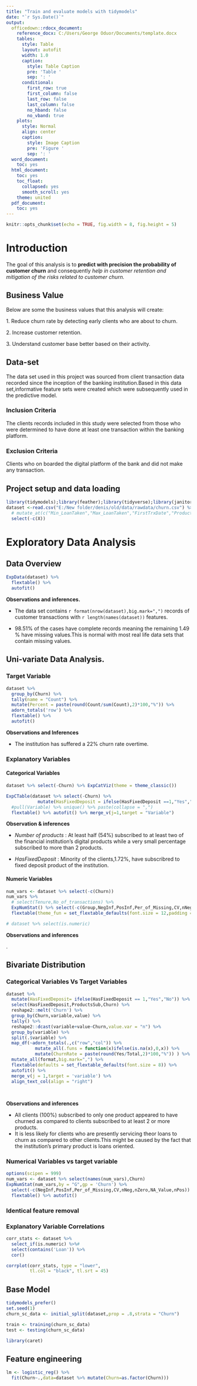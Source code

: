 ```yaml
---
title: "Train and evaluate models with tidymodels"
date: "`r Sys.Date()`"
output:
  officedown::rdocx_document:
    reference_docx: C:/Users/George Oduor/Documents/template.docx   
    tables:
      style: Table
      layout: autofit
      width: 1.0
      caption:
        style: Table Caption
        pre: 'Table '
        sep: ': '
      conditional:
        first_row: true
        first_column: false
        last_row: false
        last_column: false
        no_hband: false
        no_vband: true
    plots:
      style: Normal
      align: center
      caption:
        style: Image Caption
        pre: 'Figure '
        sep: ': '
  word_document:
    toc: yes
  html_document:
    toc: yes
    toc_float:
      collapsed: yes
      smooth_scroll: yes
    theme: united
  pdf_document:
    toc: yes
---
```


```r
knitr::opts_chunk$set(echo = TRUE, fig.width = 8, fig.height = 5)
```

# Introduction

The goal of this analysis is to **predict with precision the probability of customer churn** and consequently *help in customer retention and mitigation of the risks related to customer churn.*

## Business Value

Below are some the business values that this analysis will create:

1\. Reduce churn rate by detecting early clients who are about to churn.

2\. Increase customer retention.

3\. Understand customer base better based on their activity.

## Data-set

The data set used in this project was sourced from client transaction data recorded since the inception of the banking institution.Based in this data set,informative feature sets were created which were subsequently used in the predictive model.

### Inclusion Criteria

The clients records included in this study were selected from those who were determined to have done at least one transaction within the banking platform.

### Exclusion Criteria

Clients who on boarded the digital platform of the bank and did not make any transaction.

## Project setup and data loading

```r
library(tidymodels);library(feather);library(tidyverse);library(janitor);library(flextable);library(SmartEDA);library(corrplot)
dataset <-read.csv("E:/New folder/denis/old/data/rawdata/churn.csv") %>% 
  # mutate_at(c("Min_LoanTaken","Max_LoanTaken","FirstTrxDate","ProductID"),as.numeric) %>% 
  select(-c(X)) 

```

# Exploratory Data Analysis

## Data Overview

```r
ExpData(dataset) %>% 
  flextable() %>% 
  autofit() 
```

**Observations and inferences.**

-   The data set contains `r format(nrow(dataset),big.mark=",")` records of customer transactions with `r length(names(dataset))` features.

-   98.51% of the cases have complete records meaning the remaining 1.49 % have missing values.This is normal with most real life data sets that contain missing values.

## Uni-variate Data Analysis.

### Target Variable

```r

dataset %>% 
  group_by(Churn) %>% 
  tally(name = "Count") %>% 
  mutate(Percent = paste(round(Count/sum(Count),2)*100,"%")) %>% 
  adorn_totals('row') %>% 
  flextable() %>% 
  autofit() 
```

**Observations and Inferences**

-   The institution has suffered a 22% churn rate overtime.

### Explanatory Variables

#### Categorical Variables

```r
dataset %>% select(-Churn) %>% ExpCatViz(theme = theme_classic())
```


```r
ExpCTable(dataset %>% select(-Churn) %>% 
            mutate(HasFixedDeposit = ifelse(HasFixedDeposit ==1,"Yes","No"))) %>% 
  #pull(Variable) %>% unique() %>% paste(collapse = ",")
  flextable() %>% autofit() %>% merge_v(j=1,target = "Variable")
```

__Observation & inferences__

- _Number of products_ : At least half (54%) subscribed to at least two of the financial institution's digital products while a very small percentage subscribed to more than 2 products.

- _HasFixedDeposit_ : Minority of the clients,1.72%, have subscribred to fixed deposit product of the institution.



\newpage

<!---BLOCK_LANDSCAPE_START--->
#### Numeric Variables

```r
num_vars <- dataset %>% select(-c(Churn))
num_vars %>% 
  # select(Tenure,No_of_transactions) %>% 
  ExpNumStat() %>% select(-c(Group,NegInf,PosInf,Per_of_Missing,CV,nNeg,nZero,NA_Value,nPos)) %>% #view()
  flextable(theme_fun = set_flextable_defaults(font.size = 12,padding = 0)) %>% autofit()

```

```r
# dataset %>% select(is.numeric)
```

__Observations and inferences__

. 
<!---BLOCK_LANDSCAPE_STOP--->

## Bivariate Distribution

### Categorical Variables Vs Target Variables

```r
dataset %>% 
  mutate(HasFixedDeposit= ifelse(HasFixedDeposit == 1,"Yes","No")) %>% 
  select(HasFixedDeposit,ProductsSub,Churn) %>% 
  reshape2::melt('Churn') %>% 
  group_by(Churn,variable,value) %>% 
  tally() %>% 
  reshape2::dcast(variable+value~Churn,value.var = "n") %>% 
  group_by(variable) %>%
  split(.$variable) %>% 
  map_df(~adorn_totals(.,c("row","col")) %>% 
           mutate_all(.funs = function(x)ifelse(is.na(x),0,x)) %>% 
           mutate(ChurnRate = paste(round(Yes/Total,2)*100,"%")) ) %>% 
  mutate_all(format,big.mark=",") %>% 
  flextable(defaults = set_flextable_defaults(font.size = 8)) %>% 
  autofit() %>% 
  merge_v(j = 1,target = 'variable') %>% 
  align_text_col(align = "right")
  
  
```

__Observations and inferences__

- All clients (100%) subscribed to only one product appeared to have churned as compared to clients subscribed to at least 2 or more products.
- It is less likely for clients who are presently servicing theor loans to churn as compared to other clients.This might be caused by the fact that the institution's primary product is loans oriented.



<!---BLOCK_LANDSCAPE_START--->
### Numerical Variables vs target variable

```r
options(scipen = 999)
num_vars <- dataset %>% select(names(num_vars),Churn)
ExpNumStat(num_vars,by = "G",gp = 'Churn') %>% 
  select(-c(NegInf,PosInf,Per_of_Missing,CV,nNeg,nZero,NA_Value,nPos)) %>% 
  flextable() %>% autofit()
```


<!---BLOCK_LANDSCAPE_STOP--->

### Identical feature removal 

### Explanatory Variable Correlations

```r
corr_stats <- dataset %>%
  select_if(is.numeric) %>%#
  select(contains('Loan')) %>% 
  cor()

corrplot(corr_stats, type = "lower",
         tl.col = "black", tl.srt = 45)  

```

## Base Model

```r
tidymodels_prefer()
set.seed(1)
churn_sc_data <- initial_split(dataset,prop = .8,strata = "Churn")

train <- training(churn_sc_data)
test <- testing(churn_sc_data)

library(caret)

```

## Feature engineering

```r
lm <- logistic_reg() %>% 
  fit(Churn~.,data=dataset %>% mutate(Churn=as.factor(Churn)))

```

